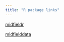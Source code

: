 ```yaml
---
title: "R package links"
---
```


[midfieldr](https://midfieldr.github.io/midfieldr/)

[midfielddata](https://midfieldr.github.io/midfielddata/)
